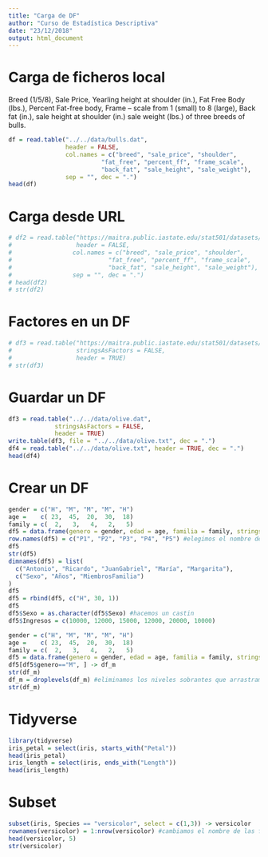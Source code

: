 ```yaml
---
title: "Carga de DF"
author: "Curso de Estadística Descriptiva"
date: "23/12/2018"
output: html_document
---
```


# Carga de ficheros local

Breed (1/5/8), 
Sale Price, 
Yearling height at shoulder (in.), 
Fat Free Body (lbs.), 
Percent Fat-free body, 
Frame -- scale from 1 (small) to 8 (large), 
Back fat (in.), 
sale height at shoulder (in.) 
sale weight (lbs.) of three breeds of bulls.

```r
df = read.table("../../data/bulls.dat",
                header = FALSE, 
                col.names = c("breed", "sale_price", "shoulder",
                          "fat_free", "percent_ff", "frame_scale",
                          "back_fat", "sale_height", "sale_weight"),
                sep = "", dec = ".")
head(df)
```


# Carga desde URL

```r
# df2 = read.table("https://maitra.public.iastate.edu/stat501/datasets/bulls.dat",
#                  header = FALSE, 
#                 col.names = c("breed", "sale_price", "shoulder",
#                           "fat_free", "percent_ff", "frame_scale",
#                           "back_fat", "sale_height", "sale_weight"),
#                 sep = "", dec = ".")
# head(df2)
# str(df2)
```


# Factores en un DF

```r
# df3 = read.table("https://maitra.public.iastate.edu/stat501/datasets/olive.dat",
#                  stringsAsFactors = FALSE,
#                  header = TRUE)
# str(df3)
```

# Guardar un DF

```r
df3 = read.table("../../data/olive.dat",
             stringsAsFactors = FALSE, 
             header = TRUE)
write.table(df3, file = "../../data/olive.txt", dec = ".")
df4 = read.table("../../data/olive.txt", header = TRUE, dec = ".")
head(df4)
```


# Crear un DF

```r
gender = c("H", "M", "M", "M", "H")
age =    c( 23,  45,  20,  30,  18)
family = c(  2,   3,   4,   2,   5)
df5 = data.frame(genero = gender, edad = age, familia = family, stringsAsFactors = TRUE)
row.names(df5) = c("P1", "P2", "P3", "P4", "P5") #elegimos el nombre de las filas
df5
str(df5)
dimnames(df5) = list(
  c("Antonio", "Ricardo", "JuanGabriel", "María", "Margarita"),
  c("Sexo", "Años", "MiembrosFamilia")
)
df5
df5 = rbind(df5, c("H", 30, 1))
df5
df5$Sexo = as.character(df5$Sexo) #hacemos un castin
df5$Ingresos = c(10000, 12000, 15000, 12000, 20000, 10000)
```


```r
gender = c("H", "M", "M", "M", "H")
age =    c( 23,  45,  20,  30,  18)
family = c(  2,   3,   4,   2,   5)
df5 = data.frame(genero = gender, edad = age, familia = family, stringsAsFactors = TRUE)
df5[df5$genero=="M", ] -> df_m
str(df_m)
df_m = droplevels(df_m) #eliminamos los niveles sobrantes que arrastramos
str(df_m)
```

# Tidyverse
```r
library(tidyverse)
iris_petal = select(iris, starts_with("Petal"))
head(iris_petal)
iris_length = select(iris, ends_with("Length"))
head(iris_length)
```

# Subset
```r
subset(iris, Species == "versicolor", select = c(1,3)) -> versicolor
rownames(versicolor) = 1:nrow(versicolor) #cambiamos el nombre de las filas a las del nuevo dataset
head(versicolor, 5)
str(versicolor)
```

